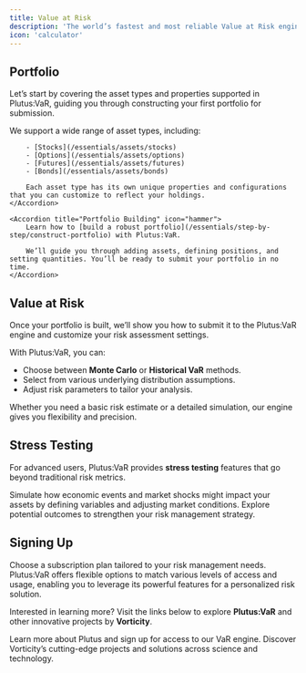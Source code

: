 ```yaml
---
title: Value at Risk
description: 'The world’s fastest and most reliable Value at Risk engine'
icon: 'calculator'
---
```


## Portfolio

Let’s start by covering the asset types and properties supported in Plutus:VaR, guiding you through constructing your first portfolio for submission.

<AccordionGroup>
    <Accordion title="Asset Types" icon="layer-group">
        We support a wide range of asset types, including:

        - [Stocks](/essentials/assets/stocks)
        - [Options](/essentials/assets/options)
        - [Futures](/essentials/assets/futures)
        - [Bonds](/essentials/assets/bonds)

        Each asset type has its own unique properties and configurations that you can customize to reflect your holdings.
    </Accordion>

    <Accordion title="Portfolio Building" icon="hammer">
        Learn how to [build a robust portfolio](/essentials/step-by-step/construct-portfolio) with Plutus:VaR.

        We’ll guide you through adding assets, defining positions, and setting quantities. You’ll be ready to submit your portfolio in no time.
    </Accordion>
</AccordionGroup>

## Value at Risk

Once your portfolio is built, we’ll show you how to submit it to the Plutus:VaR engine and customize your risk assessment settings.

With Plutus:VaR, you can:
- Choose between **Monte Carlo** or **Historical VaR** methods.
- Select from various underlying distribution assumptions.
- Adjust risk parameters to tailor your analysis.

Whether you need a basic risk estimate or a detailed simulation, our engine gives you flexibility and precision.

## Stress Testing

For advanced users, Plutus:VaR provides **stress testing** features that go beyond traditional risk metrics.

Simulate how economic events and market shocks might impact your assets by defining variables and adjusting market conditions. Explore potential outcomes to strengthen your risk management strategy.

## Signing Up

Choose a subscription plan tailored to your risk management needs. Plutus:VaR offers flexible options to match various levels of access and usage, enabling you to leverage its powerful features for a personalized risk solution.

Interested in learning more? Visit the links below to explore **Plutus:VaR** and other innovative projects by **Vorticity**.

<CardGroup cols={2}>
  <Card
    title="Plutus:VaR"
    icon="pen-to-square"
    href="https://www.plutus.vorticity.xyz"
  >
    Learn more about Plutus and sign up for access to our VaR engine.
  </Card>
  <Card
    title="Vorticity"
    icon="image"
    href="https://www.vorticity.xyz"
  >
    Discover Vorticity’s cutting-edge projects and solutions across science and technology.
  </Card>
</CardGroup>